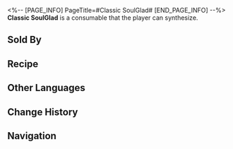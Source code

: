 <%-- [PAGE_INFO]
PageTitle=#Classic SoulGlad#
[END_PAGE_INFO] --%>
{{Consumable Infobox
|id          = 401025
|image       = Item Classic SoulGlad.png{{subst:void|<!--$UPLOAD:<<SpriteOutput/ItemFigures/401025.png>-<Item Classic SoulGlad.png>-<Consumable Icons>>-->}}
|type        = Attack Consumables
|rarity      = 2
|effect      = Upon use, increases all allies' ATK by 10% plus an additional 120 ATK increase for the next battle.
|description = When it comes to SoulGlad, the term "classic" represents the best. Despite attempts to modify the formula three times, the company was compelled to return to the original recipe due to complaints from dissatisfied customers.
|effectType  = 
|effectType2 = 
|effectType3 = 
|recipe      = {{cx|Source missing}}
|source1     = [[Omni-Synthesizer]]
|source2     = [[Anderson]]
|source3     = 
}}
{{Description|''"Our double-blind tests show that over 70% of customers failed to discern the difference between the new formula and the original one."''}}
'''Classic SoulGlad''' is a consumable that the player can synthesize.

==Sold By==
{{Shop Availability}}

==Recipe==
{{Recipe
|type          = Synthesis
|group         = Consumable
|Tranquility   = 2
|Broken Dreams = 2
|sort          = Tranquility;Broken Dreams
}}

==Other Languages==
{{Other Languages
|en   = Classic SoulGlad
|zhs  = 经典苏乐达
|zht  = 經典蘇樂達
|ja   = クラシックスラーダ
|ko   = 클래식 솔글래드
|es   = FelizAlma clásica
|fr   = Félicitâme classique
|ru   = Классическая «Услада»
|th   = Classic SoulGlad
|vi   = SoulGlad Kinh Điển
|de   = SeelFroh Classic
|id   = Classic SoulGlad
|pt   = FelizAlma Original
}}

==Change History==
{{Change History|2.0}}

==Navigation==
{{Consumable Navbox}}
